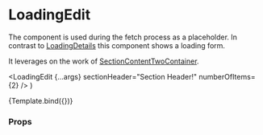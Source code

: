 

<Meta title="Components/Loading/LoadingEdit" component={LoadingEdit} />

# LoadingEdit

The component is used during the fetch process as a placeholder.
In contrast to [LoadingDetails](/docs/components-loading-loadingdetails--default-story) this component shows a loading form.

It leverages on the work of [SectionContentTwoContainer](/docs/components-section-sectioncontenttwocolumn--default-story).

  <LoadingEdit {...args} sectionHeader="Section Header!" numberOfItems={2} />
)

<Canvas>
  <Story name="Default">{Template.bind({})}</Story>
</Canvas>

### Props

<ArgsTable story="Default" />
